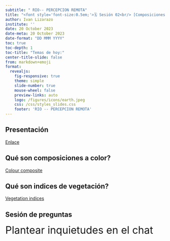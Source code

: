 ```yaml
---
subtitle: " RIO-- PERCEPCION REMOTA"
title: "<font style='font-size:0.5em;'>🗓️ Sesión 02<br/> [Composiciones a color & Indices de vegetación</font>](https://drive.google.com/file/d/1fgVXBKZidHp_AAOzumEYeDnGfykMT8SS/view?usp=sharing)"
author: Ivan Lizarazo
institute: ''
date: 20 October 2023
date-meta: 20 October 2023
date-format: "DD MMM YYYY"
toc: true
toc-depth: 1
toc-title: "Temas de hoy:"
center-title-slide: false
from: markdown+emoji
format:
  revealjs: 
    fig-responsive: true
    theme: simple
    slide-number: true
    mouse-wheel: false
    preview-links: auto
    logo: /figures/icons/earth.jpeg
    css: /css/styles_slides.css
    footer: 'RIO -- PERCEPCION REMOTA'
---
```


## Presentación

[Enlace](https://drive.google.com/file/d/1fgVXBKZidHp_AAOzumEYeDnGfykMT8SS/view?usp=sharing)

## Qué son composiciones a  color?


[Colour composite](https://eo.belspo.be/en/colour-composites)


## Qué son indices de vegetación?

[Vegetation indices](https://www.usgs.gov/special-topics/remote-sensing-phenology/science/vegetation-indices)

## Sesión de preguntas

<font size="6">Plantear inquietudes en el chat</font>